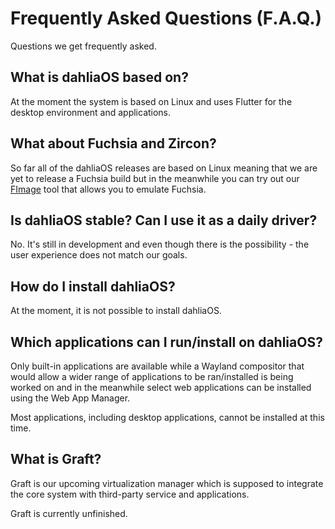 
# Frequently Asked Questions (F.A.Q.)

Questions we get frequently asked.

## What is dahliaOS based on?

At the moment the system is based on Linux and uses Flutter for the desktop environment and applications.

## What about Fuchsia and Zircon?

So far all of the dahliaOS releases are based on Linux meaning that we are yet to release a Fuchsia build but in the meanwhile you can try out our [FImage](https://github.com/dahliaOS/fimage) tool that allows you to emulate Fuchsia.

## Is dahliaOS stable? Can I use it as a daily driver?

No. It's still in development and even though there is the possibility - the user experience does not match our goals.

## How do I install dahliaOS?

At the moment, it is not possible to install dahliaOS.

## Which applications can I run/install on dahliaOS?

Only built-in applications are available while a Wayland compositor that would allow a wider range of applications to be ran/installed is being worked on and in the meanwhile select web applications can be installed using the Web App Manager.

<Callout type="error" emoji="🚫">
  Most applications, including desktop applications, cannot be installed at this
  time.
</Callout>

## What is Graft?

Graft is our upcoming virtualization manager which is supposed to integrate the core system with third-party service and applications.

<Callout type="warning" emoji="⚠️">
  Graft is currently unfinished.
</Callout>
